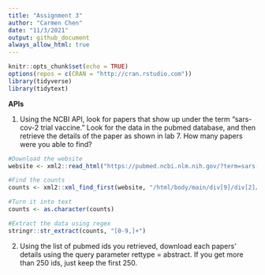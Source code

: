```yaml
---
title: "Assignment 3"
author: "Carmen Chen"
date: "11/3/2021"
output: github_document
always_allow_html: true
---
```


```r
knitr::opts_chunk$set(echo = TRUE)
options(repos = c(CRAN = "http://cran.rstudio.com"))
library(tidyverse)
library(tidytext)
```


**APIs**

1. Using the NCBI API, look for papers that show up under the term "sars-cov-2 trial vaccine." Look for the data in the pubmed database, and then retrieve the details of the paper as shown in lab 7. How many papers were you able to find?

```r
#Download the website
website <- xml2::read_html("https://pubmed.ncbi.nlm.nih.gov/?term=sars-cov-2+trial+vaccine")

#Find the counts
counts <- xml2::xml_find_first(website, "/html/body/main/div[9]/div[2]/div[2]/div[1]/div[1]")

#Turn it into text
counts <- as.character(counts)

#Extract the data using regex
stringr::str_extract(counts, "[0-9,]+")
```

2. Using the list of pubmed ids you retrieved, download each papers’ details using the query parameter rettype = abstract. If you get more than 250 ids, just keep the first 250.


